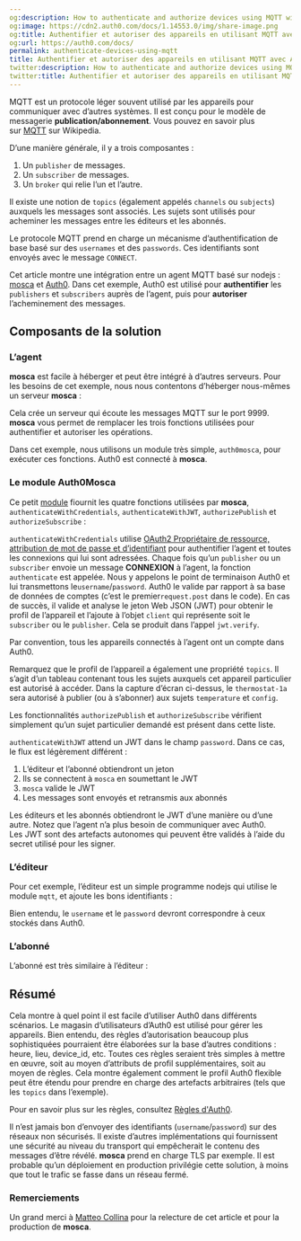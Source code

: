 ```yaml
---
og:description: How to authenticate and authorize devices using MQTT with Auth0.
og:image: https://cdn2.auth0.com/docs/1.14553.0/img/share-image.png
og:title: Authentifier et autoriser des appareils en utilisant MQTT avec Auth0
og:url: https://auth0.com/docs/
permalink: authenticate-devices-using-mqtt
title: Authentifier et autoriser des appareils en utilisant MQTT avec Auth0
twitter:description: How to authenticate and authorize devices using MQTT with Auth0.
twitter:title: Authentifier et autoriser des appareils en utilisant MQTT avec Auth0
---
```


[](http://en.wikipedia.org/wiki/MQ_Telemetry_Transport)MQTT est un protocole léger souvent utilisé par les appareils pour communiquer avec d’autres systèmes. Il est conçu pour le modèle de messagerie **publication/abonnement**. Vous pouvez en savoir plus sur [MQTT](http://en.wikipedia.org/wiki/MQ_Telemetry_Transport) sur Wikipedia.

D’une manière générale, il y a trois composantes :

1. Un `publisher` de messages.
2. Un `subscriber` de messages.
3. Un `broker` qui relie l’un et l’autre.

Il existe une notion de `topics` (également appelés `channels` ou `subjects`) auxquels les messages sont associés. Les sujets sont utilisés pour acheminer les messages entre les éditeurs et les abonnés.

Le protocole MQTT prend en charge un mécanisme d’authentification de base basé sur des `usernames` et des `passwords`. Ces identifiants sont envoyés avec le message `CONNECT`.

Cet article montre une intégration entre un agent MQTT basé sur nodejs : [mosca](https://github.com/mcollina/mosca) et [Auth0](http://auth0.com). Dans cet exemple, Auth0 est utilisé pour **authentifier** les `publishers` et `subscribers` auprès de l’agent, puis pour **autoriser** l’acheminement des messages.

## Composants de la solution

### L’agent

**mosca** est facile à héberger et peut être intégré à d’autres serveurs. Pour les besoins de cet exemple, nous nous contentons d’héberger nous-mêmes un serveur **mosca** :



Cela crée un serveur qui écoute les messages MQTT sur le port 9999. **mosca** vous permet de remplacer les trois fonctions utilisées pour authentifier et autoriser les opérations.

Dans cet exemple, nous utilisons un module très simple, `auth0mosca`, pour exécuter ces fonctions. Auth0 est connecté à **mosca**.

### Le module Auth0Mosca

Ce petit [module](https://www.npmjs.org/package/auth0mosca) fiournit les quatre fonctions utilisées par **mosca**, `authenticateWithCredentials`, `authenticateWithJWT`, `authorizePublish` et `authorizeSubscribe` :



`authenticateWithCredentials` utilise [OAuth2 Propriétaire de ressource, attribution de mot de passe et d’identifiant](/protocols) pour authentifier l’agent et toutes les connexions qui lui sont adressées. Chaque fois qu’un `publisher` ou un `subscriber` envoie un message **CONNEXION** à l’agent, la fonction `authenticate` est appelée. Nous y appelons le point de terminaison Auth0 et lui transmettons le`username`/`password`. Auth0 le valide par rapport à sa base de données de comptes (c’est le premier`request.post` dans le code). En cas de succès, il valide et analyse le jeton Web JSON (JWT) pour obtenir le profil de l’appareil et l’ajoute à l’objet `client` qui représente soit le `subscriber` ou le `publisher`. Cela se produit dans l’appel `jwt.verify`.

Par convention, tous les appareils connectés à l’agent ont un compte dans Auth0.

Remarquez que le profil de l’appareil a également une propriété `topics`. Il s’agit d’un tableau contenant tous les sujets auxquels cet appareil particulier est autorisé à accéder. Dans la capture d’écran ci-dessus, le `thermostat-1a` sera autorisé à publier (ou à s’abonner) aux sujets `temperature` et `config`.

Les fonctionnalités `authorizePublish` et `authorizeSubscribe` vérifient simplement qu’un sujet particulier demandé est présent dans cette liste.

`authenticateWithJWT` attend un JWT dans le champ `password`. Dans ce cas, le flux est légèrement différent :

1. L’éditeur et l’abonné obtiendront un jeton
2. Ils se connectent à `mosca` en soumettant le JWT
3. `mosca` valide le JWT
4. Les messages sont envoyés et retransmis aux abonnés

Les éditeurs et les abonnés obtiendront le JWT d’une manière ou d’une autre. Notez que l’agent n’a plus besoin de communiquer avec Auth0. Les JWT sont des artefacts autonomes qui peuvent être validés à l’aide du secret utilisé pour les signer.

### L’éditeur

Pour cet exemple, l’éditeur est un simple programme nodejs qui utilise le module `mqtt`, et ajoute les bons identifiants :



Bien entendu, le `username` et le `password` devront correspondre à ceux stockés dans Auth0.

### L’abonné

L’abonné est très similaire à l’éditeur :



## Résumé

Cela montre à quel point il est facile d’utiliser Auth0 dans différents scénarios. Le magasin d’utilisateurs d’Auth0 est utilisé pour gérer les appareils. Bien entendu, des règles d’autorisation beaucoup plus sophistiquées pourraient être élaborées sur la base d’autres conditions : heure, lieu, device_id, etc. Toutes ces règles seraient très simples à mettre en œuvre, soit au moyen d’attributs de profil supplémentaires, soit au moyen de [](/rules)règles. Cela montre également comment le profil Auth0 flexible peut être étendu pour prendre en charge des artefacts arbitraires (tels que les `topics` dans l’exemple).

Pour en savoir plus sur les règles, consultez [Règles d'Auth0](/rules).

Il n’est jamais bon d’envoyer des identifiants (`username`/`password`) sur des réseaux non sécurisés. Il existe d’autres implémentations qui fournissent une sécurité au niveau du transport qui empêcherait le contenu des messages d’être révélé. **mosca** prend en charge TLS par exemple. Il est probable qu’un déploiement en production privilégie cette solution, à moins que tout le trafic se fasse dans un réseau fermé.

### Remerciements

Un grand merci à [Matteo Collina](http://www.matteocollina.com/) pour la relecture de cet article et pour la production de **mosca**.